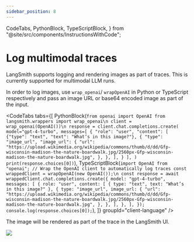 ```yaml
---
sidebar_position: 8
---
```


  CodeTabs,
  PythonBlock,
  TypeScriptBlock,
} from "@site/src/components/InstructionsWithCode";

# Log multimodal traces

LangSmith supports logging and rendering images as part of traces. This is currently supported for multimodal LLM runs.

In order to log images, use `wrap_openai`/ `wrapOpenAI` in Python or TypeScript respectively and pass an image URL or base64 encoded image as part of the input.

<CodeTabs
  tabs={[
    PythonBlock(`from openai import OpenAI
from langsmith.wrappers import wrap_openai\n
client = wrap_openai(OpenAI())\n
response = client.chat.completions.create(
  model="gpt-4-turbo",
  messages=[
    {
      "role": "user",
      "content": [
        {"type": "text", "text": "What’s in this image?"},
        {
          "type": "image_url",
          "image_url": {
            "url": "https://upload.wikimedia.org/wikipedia/commons/thumb/d/dd/Gfp-wisconsin-madison-the-nature-boardwalk.jpg/2560px-Gfp-wisconsin-madison-the-nature-boardwalk.jpg",
          },
        },
      ],
    }
  ],
)
print(response.choices[0])`),
    TypeScriptBlock(`import OpenAI from "openai";
// Wrap the OpenAI client to automatically log traces
const wrappedClient = wrapOpenAI(new OpenAI());\n
const response = await wrappedClient.chat.completions.create({
    model: "gpt-4-turbo",
    messages: [
      {
        role: "user",
        content: [
          { type: "text", text: "What’s in this image?" },
          {
            type: "image_url",
            image_url: {
              "url": "https://upload.wikimedia.org/wikipedia/commons/thumb/d/dd/Gfp-wisconsin-madison-the-nature-boardwalk.jpg/2560px-Gfp-wisconsin-madison-the-nature-boardwalk.jpg",
            },
          },
        ],
      },
    ],
});
console.log(response.choices[0]);`),
  ]}
  groupId="client-language"
/>

The image will be rendered as part of the trace in the LangSmith UI.

![](../static/multimodal.png)
